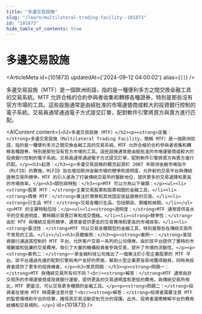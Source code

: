 ```yaml
---
title: "多邊交易設施"
slug: "/learn/multilateral-trading-facility--101873"
id: "101873"
hide_table_of_contents: true
---
```



# 多邊交易設施

<ArticleMeta id={101873} updatedAt={'2024-09-12 04:00:02'} alias={`[]`} />
<div className='border-solid border-b border-t-0 my-4 border-[var(--ifm-color-gray-300)]' />

多邊交易設施（MTF）是一個歐洲術語，指的是一種便利多方之間交換金融工具的交易系統。MTF 允許合格的合約參與者收集和轉移各種證券，特別是那些沒有官方市場的工具。這些設施通常是由經批准的市場運營商或較大的投資銀行控制的電子系統。交易員通常通過電子方式提交訂單，配對軟件引擎將買方與賣方進行匹配。

<AIContent content={`<h2>多邊交易設施（MTF）</h2><p><strong>定義：</strong>多邊交易設施（Multilateral Trading Facility，簡稱 MTF）是一個歐洲術語，指的是一種便利多方之間交換金融工具的交易系統。MTF 允許合格的合約參與者收集和轉移各種證券，特別是那些沒有官方市場的工具。這些設施通常是由經批准的市場運營商或較大的投資銀行控制的電子系統。交易員通常通過電子方式提交訂單，配對軟件引擎將買方與賣方進行匹配。</p><h3>起源：</h3><p>多邊交易設施的概念起源於 2007 年歐洲金融市場指令（MiFID）的實施。MiFID 旨在增加歐洲金融市場的競爭和透明度，允許新的交易平台與傳統證券交易所競爭。MTF 的引入是為了打破傳統交易所的壟斷地位，提供更多的交易選擇和更高的市場效率。</p><h3>類別與特點：</h3><p>MTF 可以分為以下幾類：</p><ul><li><strong>股票 MTF：</strong>主要交易股票和股票相關的金融工具。</li><li><strong>債券 MTF：</strong>專注於債券和其他固定收益證券的交易。</li><li><strong>衍生品 MTF：</strong>交易各種衍生品，包括期貨、期權和掉期。</li></ul><p>MTF 的主要特點包括：</p><ul><li><strong>透明度：</strong>MTF 通常提供高水平的交易透明度，實時顯示買賣訂單和成交價格。</li><li><strong>競爭性：</strong>由於 MTF 與傳統交易所競爭，通常會提供更低的交易費用和更高的市場效率。</li><li><strong>靈活性：</strong>MTF 可以交易各種類型的金融工具，特別是那些在傳統交易所不常見的工具。</li></ul><h3>具體案例：</h3><p><strong>案例一：</strong>某投資銀行通過其控制的 MTF 平台，允許客户交易一系列的公司債券。由於該平台提供了實時的市場數據和低廉的交易費用，吸引了大量的機構投資者參與交易，提升了市場的流動性。</p><p><strong>案例二：</strong>一家金融科技公司推出了一個專注於小型企業股票的 MTF 平台。該平台通過先進的配對引擎和用户友好的界面，幫助小型企業更容易地獲得融資，同時為投資者提供了更多的投資機會。</p><h3>常見問題：</h3><p><strong>問題一：</strong>MTF 與傳統交易所有何不同？<br/><strong>解答：</strong>MTF 通常由非交易所的市場運營商或投資銀行運營，提供更高的交易透明度和更低的費用。與傳統交易所相比，MTF 更靈活，可以交易更多種類的金融工具。</p><p><strong>問題二：</strong>投資者在使用 MTF 時需要注意什麼？<br/><strong>解答：</strong>投資者需要注意 MTF 的監管環境和平台的信譽，確保其交易活動受到充分的保護。此外，投資者還應瞭解平台的費用結構和交易規則。</p>`} id={101873} />
